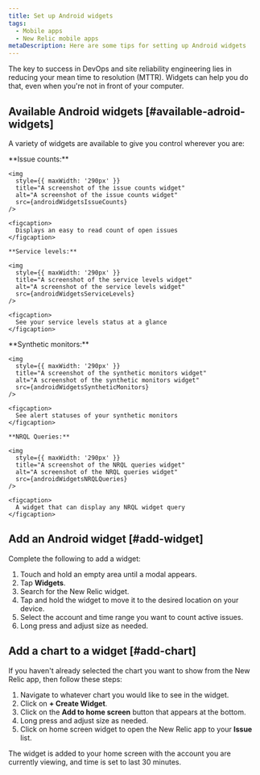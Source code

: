 ```yaml
---
title: Set up Android widgets
tags:
  - Mobile apps
  - New Relic mobile apps
metaDescription: Here are some tips for setting up Android widgets
---
```










The key to success in DevOps and site reliability engineering lies in reducing your mean time to resolution (MTTR). Widgets can help you do that, even when you're not in front of your computer.  

## Available Android widgets [#available-adroid-widgets]

A variety of widgets are available to give you control wherever you are:

<SideBySide>
  <Side>
    **Issue counts:** 

    <img
      style={{ maxWidth: '290px' }}
      title="A screenshot of the issue counts widget"
      alt="A screenshot of the issue counts widget"
      src={androidWidgetsIssueCounts}
    />

    <figcaption>
      Displays an easy to read count of open issues
    </figcaption>
  </Side>

  <Side>

    **Service levels:** 
 
    <img
      style={{ maxWidth: '290px' }}
      title="A screenshot of the service levels widget"
      alt="A screenshot of the service levels widget"
      src={androidWidgetsServiceLevels}
    />  

    <figcaption>
      See your service levels status at a glance
    </figcaption>
  </Side>
  
  <Side>
    **Synthetic monitors:** 

    <img
      style={{ maxWidth: '290px' }}
      title="A screenshot of the synthetic monitors widget"
      alt="A screenshot of the synthetic monitors widget"
      src={androidWidgetsSyntheticMonitors}
    />

    <figcaption>
      See alert statuses of your synthetic monitors
    </figcaption>
  </Side>

  <Side>

    **NRQL Queries:** 
 
    <img
      style={{ maxWidth: '290px' }}
      title="A screenshot of the NRQL queries widget"
      alt="A screenshot of the NRQL queries widget"
      src={androidWidgetsNRQLQueries}
    />  

    <figcaption>
      A widget that can display any NRQL widget query
    </figcaption>
  </Side>
</SideBySide>


## Add an Android widget [#add-widget]

Complete the following to add a widget:

1. Touch and hold an empty area until a modal appears.
1. Tap **Widgets**.
1. Search for the New Relic widget.
1. Tap and hold the widget to move it to the desired location on your device.
1. Select the account and time range you want to count active issues.
1. Long press and adjust size as needed.

## Add a chart to a widget [#add-chart]

If you haven't already selected the chart you want to show from the New Relic app, then follow these steps:

1. Navigate to whatever chart you would like to see in the widget.
1. Click on **+ Create Widget**.
1. Click on the **Add to home screen** button that appears at the bottom.
1. Long press and adjust size as needed.
1. Click on home screen widget to open the New Relic app to your **Issue** list.

The widget is added to your home screen with the account you are currently viewing, and time is set to last 30 minutes.